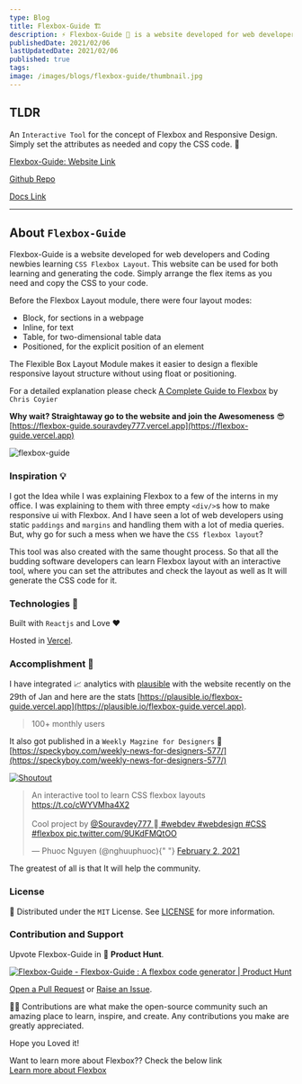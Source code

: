 ```yaml
---
type: Blog
title: Flexbox-Guide 🏗️
description: ⚡ Flexbox-Guide 🚀 is a website developed for web developers and Coding newbies learning `CSS Flexbox Layout`. This website can be used for both learning and generating the code. Simply arrange the flex items as you need and copy the CSS to your code.
publishedDate: 2021/02/06
lastUpdatedDate: 2021/02/06
published: true
tags:
image: /images/blogs/flexbox-guide/thumbnail.jpg
---
```


## TLDR

An `Interactive Tool` for the concept of Flexbox and Responsive Design. Simply set the attributes as needed and copy the CSS code. 🎉

[Flexbox-Guide: Website Link](http://flexbox-guide.vercel.app/)

[Github Repo](https://github.com/Souravdey777/flexbox-guide)

[Docs Link](https://souravdey777.github.io/flexbox-guide/)

---

## About `Flexbox-Guide`

Flexbox-Guide is a website developed for web developers and Coding newbies learning `CSS Flexbox Layout`. This website can be used for both learning and generating the code. Simply arrange the flex items as you need and copy the CSS to your code.

Before the Flexbox Layout module, there were four layout modes:

- Block, for sections in a webpage
- Inline, for text
- Table, for two-dimensional table data
- Positioned, for the explicit position of an element

The Flexible Box Layout Module makes it easier to design a flexible responsive layout structure without using float or positioning.

For a detailed explanation please check [A Complete Guide to Flexbox](https://css-tricks.com/snippets/css/a-guide-to-flexbox/) by `Chris Coyier`

**Why wait? Straightaway go to the website and join the Awesomeness** 😎
[https://flexbox-guide.souravdey777.vercel.app](https://flexbox-guide.vercel.app)

![flexbox-guide](https://cdn.hashnode.com/res/hashnode/image/upload/v1612468370123/1131rKfWL.gif)

### Inspiration 💡

I got the Idea while I was explaining Flexbox to a few of the interns in my office. I was explaining to them with three empty `<div/>`s how to make responsive ui with Flexbox. And I have seen a lot of web developers using static `paddings` and `margins` and handling them with a lot of media queries. But, why go for such a mess when we have the `CSS flexbox layout`?

This tool was also created with the same thought process. So that all the budding software developers can learn Flexbox layout with an interactive tool, where you can set the attributes and check the layout as well as It will generate the CSS code for it.

### Technologies 🔨

Built with `Reactjs` and Love ❤️

Hosted in [Vercel](https://vercel.com/).

### Accomplishment 🚀

I have integrated 📈 analytics with [plausible](https://plausible.io/) with the website recently on the 29th of Jan and here are the stats [https://plausible.io/flexbox-guide.vercel.app](https://plausible.io/flexbox-guide.vercel.app).

> 100+ monthly users

It also got published in a `Weekly Magzine for Designers` 🎉
[https://speckyboy.com/weekly-news-for-designers-577/](https://speckyboy.com/weekly-news-for-designers-577/)

[![Shoutout](/images/blogs/flexbox-guide/01.png)](https://speckyboy.com/weekly-news-for-designers-577/)

<blockquote class="twitter-tweet">
  <p lang="en" dir="ltr">
    An interactive tool to learn CSS flexbox layouts
    <a href="https://t.co/cWYVMha4X2">https://t.co/cWYVMha4X2</a>
    <br />
    <br />
    Cool project by <a href="https://twitter.com/Souravdey777?ref_src=twsrc%5Etfw">
      @Souravdey777
    </a> 💯<a href="https://twitter.com/hashtag/webdev?src=hash&amp;ref_src=twsrc%5Etfw">
      #webdev
    </a> <a href="https://twitter.com/hashtag/webdesign?src=hash&amp;ref_src=twsrc%5Etfw">
      #webdesign
    </a> <a href="https://twitter.com/hashtag/CSS?src=hash&amp;ref_src=twsrc%5Etfw">
      #CSS
    </a> <a href="https://twitter.com/hashtag/flexbox?src=hash&amp;ref_src=twsrc%5Etfw">
      #flexbox
    </a> <a href="https://t.co/9UKdFMQtOO">pic.twitter.com/9UKdFMQtOO</a>
  </p>
  &mdash; Phuoc Nguyen (@nghuuphuoc){" "}
  <a href="https://twitter.com/nghuuphuoc/status/1356407079762853888?ref_src=twsrc%5Etfw">
    February 2, 2021
  </a>
</blockquote> <script
  async
  src="https://platform.twitter.com/widgets.js"
  charset="utf-8"
></script>

The greatest of all is that It will help the community.

### License

📝 Distributed under the `MIT` License. See [LICENSE](https://github.com/Souravdey777/flexbox-guide/blob/main/LICENSE) for more information.

### Contribution and Support

Upvote Flexbox-Guide in 🚀 **Product Hunt**.

[![Flexbox-Guide - Flexbox-Guide : A flexbox code generator | Product Hunt](https://api.producthunt.com/widgets/embed-image/v1/featured.svg?post_id=281660&theme=light)](https://www.producthunt.com/posts/flexbox-guide?utm_source=badge-featured&utm_medium=badge&utm_souce=badge-flexbox-guide)

[Open a Pull Request](https://github.com/Souravdey777/flexbox-guide/pulls) or [Raise an Issue](https://github.com/Souravdey777/flexbox-guide/issues).

👨‍🚀 Contributions are what make the open-source community such an amazing place to learn, inspire, and create. Any contributions you make are greatly appreciated.

Hope you Loved it!

Want to learn more about Flexbox?? Check the below link\
[Learn more about Flexbox](https://souravdey777.github.io/flexbox-guide/#learn-more-about-flexbox)
